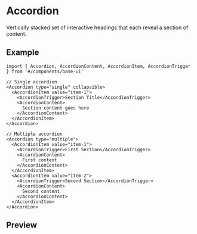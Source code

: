 
<Meta of={Stories} />

# Accordion

Vertically stacked set of interactive headings that each reveal a section of content.

## Example

```tsx
import { Accordion, AccordionContent, AccordionItem, AccordionTrigger } from '#/components/base-ui'

// Single accordion
<Accordion type="single" collapsible>
  <AccordionItem value="item-1">
    <AccordionTrigger>Section Title</AccordionTrigger>
    <AccordionContent>
      Section content goes here
    </AccordionContent>
  </AccordionItem>
</Accordion>

// Multiple accordion
<Accordion type="multiple">
  <AccordionItem value="item-1">
    <AccordionTrigger>First Section</AccordionTrigger>
    <AccordionContent>
      First content
    </AccordionContent>
  </AccordionItem>
  <AccordionItem value="item-2">
    <AccordionTrigger>Second Section</AccordionTrigger>
    <AccordionContent>
      Second content
    </AccordionContent>
  </AccordionItem>
</Accordion>
```

## Preview

<Primary />
